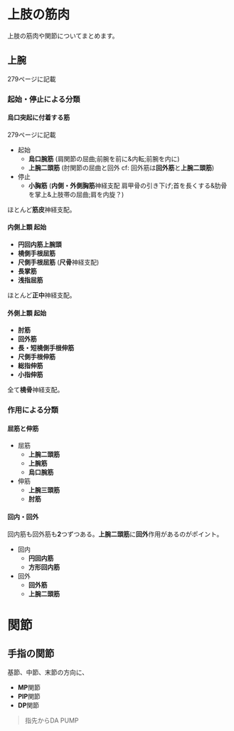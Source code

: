 # 上肢の筋肉
上肢の筋肉や関節についてまとめます。

## 上腕
279ページに記載

### 起始・停止による分類
#### 烏口突起に付着する筋
279ページに記載

- 起始
    - **烏口腕筋** (肩関節の屈曲;前腕を前に&内転;前腕を内に)
    - **上腕二頭筋** (肘関節の屈曲と回外 cf: 回外筋は**回外筋**と**上腕二頭筋**)
- 停止
    - **小胸筋** (**内側・外側胸筋**神経支配 肩甲骨の引き下げ;首を長くする&肋骨を掌上&上肢帯の屈曲;肩を内旋？)

ほとんど**筋皮**神経支配。

#### 内側上顆 起始
- **円回内筋上腕頭**
- **橈側手根屈筋**
- **尺側手根屈筋** (**尺骨**神経支配)
- **長掌筋**
- **浅指屈筋**

ほとんど**正中**神経支配。

#### 外側上顆 起始
- **肘筋**
- **回外筋**
- **長・短橈側手根伸筋**
- **尺側手根伸筋**
- **総指伸筋**
- **小指伸筋**

全て**橈骨**神経支配。

### 作用による分類

#### 屈筋と伸筋
- 屈筋
    - **上腕二頭筋**
    - **上腕筋**
    - **烏口腕筋**
- 伸筋
    - **上腕三頭筋**
    - **肘筋**

#### 回内・回外
回内筋も回外筋も**2**つずつある。**上腕二頭筋**に**回外**作用があるのがポイント。

- 回内
    - **円回内筋**
    - **方形回内筋**
- 回外
    - **回外筋**
    - **上腕二頭筋**

# 関節
## 手指の関節
基節、中節、末節の方向に、
- **MP**関節
- **PIP**関節
- **DP**関節

> 指先からDA PUMP
